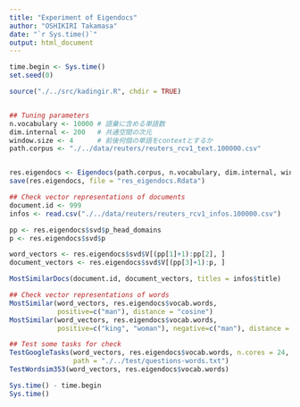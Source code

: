 ```yaml
---
title: "Experiment of Eigendocs"
author: "OSHIKIRI Takamasa"
date: "`r Sys.time()`"
output: html_document
---
```


```r
time.begin <- Sys.time()
set.seed(0)

source("./../src/kadingir.R", chdir = TRUE)


## Tuning parameters
n.vocabulary <- 10000 # 語彙に含める単語数
dim.internal <- 200   # 共通空間の次元
window.size <- 4      # 前後何個の単語をcontextとするか
path.corpus <- "./../data/reuters/reuters_rcv1_text.100000.csv"


res.eigendocs <- Eigendocs(path.corpus, n.vocabulary, dim.internal, window.size, plot = TRUE)
save(res.eigendocs, file = "res_eigendocs.Rdata")

## Check vector representations of documents
document.id <- 999
infos <- read.csv("./../data/reuters/reuters_rcv1_infos.100000.csv")

pp <- res.eigendocs$svd$p_head_domains
p <- res.eigendocs$svd$p

word_vectors <- res.eigendocs$svd$V[(pp[1]+1):pp[2], ]
document_vectors <- res.eigendocs$svd$V[(pp[3]+1):p, ]

MostSimilarDocs(document.id, document_vectors, titles = infos$title)
```

```r
## Check vector representations of words
MostSimilar(word_vectors, res.eigendocs$vocab.words,
            positive=c("man"), distance = "cosine")
MostSimilar(word_vectors, res.eigendocs$vocab.words,
            positive=c("king", "woman"), negative=c("man"), distance = "cosine")

## Test some tasks for check
TestGoogleTasks(word_vectors, res.eigendocs$vocab.words, n.cores = 24,
                path = "./../test/questions-words.txt")
TestWordsim353(word_vectors, res.eigendocs$vocab.words)
```

```r
Sys.time() - time.begin
Sys.time()
```
